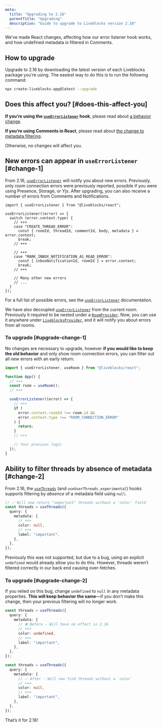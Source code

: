 ```yaml
---
meta:
  title: "Upgrading to 2.16"
  parentTitle: "Upgrading"
  description: "Guide to upgrade to Liveblocks version 2.16"
---
```


We’ve made React changes, affecting how our error listener hook works, and how
undefined metadata is filtered in Comments.

## How to upgrade

Upgrade to 2.16 by downloading the latest version of each Liveblocks package
you’re using. The easiest way to do this is to run the following command:

```bash
npx create-liveblocks-app@latest --upgrade
```

## Does this affect you? [#does-this-affect-you]

**If you’re using the [`useErrorListener`][] hook**, please read about
[a behavior change](#change-1).

**If you’re using Comments in React**, please read about
[the change to metadata filtering](#change-2).

Otherwise, no changes will affect you.

## New errors can appear in `useErrorListener` [#change-1]

From 2.16, [`useErrorListener`][] will notify you about new errors. Previously,
only room connection errors were previously reported, possible if you were using
Presence, Storage, or Yjs. After upgrading, you can also receive a number of
errors from Comments and Notifications.

```tsx
import { useErrorListener } from "@liveblocks/react";

useErrorListener((error) => {
  switch (error.context.type) {
    // +++
    case "CREATE_THREAD_ERROR":
      const { roomId, threadId, commentId, body, metadata } = error.context;
      break;
    // +++

    // +++
    case "MARK_INBOX_NOTIFICATION_AS_READ_ERROR":
      const { inboxNotificationId, roomId } = error.context;
      break;
    // +++

    // Many other new errors
    // ...
  }
});
```

For a full list of possible errors, see the [`useErrorListener`][]
documentation.

We have also decoupled [`useErrorListener`][] from the current room. Previously
it required to be nested under a
[`RoomProvider`](/docs/api-reference/liveblocks-react#RoomProvider). Now, you
can use it anywhere under
[`LiveblocksProvider`](/docs/api-reference/liveblocks-react#LiveblocksProvider),
and it will notify you about errors from all rooms.

### To upgrade [#upgrade-change-1]

No changes are necessary to upgrade, however **if you would like to keep the old
behavior** and only show room connection errors, you can filter out all new
errors with an early return:

```ts
import { useErrorListener, useRoom } from "@liveblocks/react";

function App() {
  // +++
  const room = useRoom();
  // +++

  useErrorListener((error) => {
    // +++
    if (
      error.context.roomId !== room.id &&
      error.context.type !== "ROOM_CONNECTION_ERROR"
    ) {
      return;
    }
    // +++

    // Your previous logic
  });
}
```

## Ability to filter threads by absence of metadata [#change-2]

From 2.16, the [`useThreads`][] (and `useUserThreads_experimental`) hooks
supports filtering by _absence_ of a metadata field using `null`.

```ts
// ✅ Will now return "important" threads without a `color` field
const threads = useThreads({
  query: {
    metadata: {
      // +++
      color: null,
      // +++
      label: "important",
    },
  },
});
```

Previously this was not supported, but due to a bug, using an explicit
`undefined` would already allow you to do this. However, threads weren’t
filtered correctly in our back end causing over-fetches.

### To upgrade [#upgrade-change-2]

If you relied on this bug, change `undefined` to `null` in any metadata
properties. **This will keep behavior the same**—if you don’t make this change,
then your previous filtering will no longer work.

```ts title="Before"
const threads = useThreads({
  query: {
    metadata: {
      // ❌ Before - Will have no effect in 2.16
      // +++
      color: undefined,
      // +++
      label: "important",
    },
  },
});
```

```ts title="After"
const threads = useThreads({
  query: {
    metadata: {
      // ✅ After - Will now find threads without a `color`
      // +++
      color: null,
      // +++
      label: "important",
    },
  },
});
```

That’s it for 2.16!

[`useerrorlistener`]: /docs/api-reference/liveblocks-react#useErrorListener
[`usethreads`]: /docs/api-reference/liveblocks-react#useThreads
